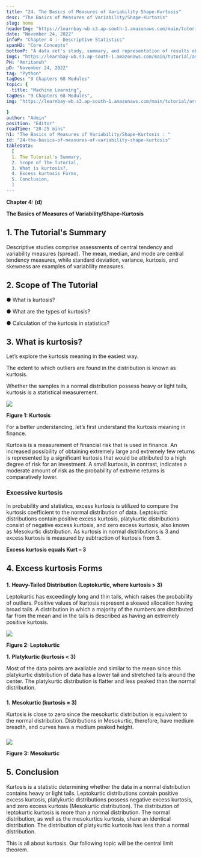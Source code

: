 ```yaml
---
title: "24. The Basics of Measures of Variability Shape-Kurtosis"
desc: "The Basics of Measures of Variability/Shape-Kurtosis"
slug: home
headerImg: "https://learnbay-wb.s3.ap-south-1.amazonaws.com/main/tutorial/Statistics+Header.png"
date: "November 24, 2022"
infoP: "Chapter 4 :- Descriptive Statistics"
spanH2: "Core Concepts"
bottomP: "A data set's study, summary, and representation of results obtained from a sample or the entire population are referred to as descriptive statistics in this scenario. The three primary categories of descriptive statistics are measures of variability, measures of central tendency, and frequency distribution."
imgC: "https://learnbay-wb.s3.ap-south-1.amazonaws.com/main/tutorial/amritansh.png"
PH: "Amritansh"
pD: "November 24, 2022"
tag: "Python"
tagDes: "9 Chapters 68 Modules"
topic: {
  title: "Machine Learning",
tagDes: "9 Chapters 68 Modules",
img: "https://learnbay-wb.s3.ap-south-1.amazonaws.com/main/tutorial/arrow.png"

}
author: "Admin"
position: "Editor"
readTime: "20-25 mins"
h1: "The Basics of Measures of Variability/Shape-Kurtosis : "
id: "24-the-basics-of-measures-of-variability-shape-kurtosis"
tableData:
  [
  1. The Tutorial's Summary, 
  2. Scope of The Tutorial,  
  3. What is kurtosis?,  
  4. Excess kurtosis Forms,  
  5. Conclusion,
  ]
---
```



**Chapter 4: (d)**

**The Basics of Measures of Variability/Shape-Kurtosis**


## 1. The Tutorial's Summary


Descriptive studies comprise assessments of central tendency and variability measures (spread). The mean, median, and mode are central tendency measures, while standard deviation, variance, kurtosis, and skewness are examples of variability measures.




## 2. Scope of The Tutorial





●  What is kurtosis?


●  What are the types of kurtosis?


●  Calculation of the kurtosis in statistics?




## 3. What is kurtosis?




Let’s explore the kurtosis meaning in the easiest way.

The extent to which outliers are found in the distribution is known as kurtosis.



Whether the samples in a normal distribution possess heavy or light tails, kurtosis is a statistical measurement.



<img src="https://learnbay-wb.s3.ap-south-1.amazonaws.com/main/tutorial/statistics/Kurtosis+Figure+1.jpg"></img>



**Figure 1: Kurtosis**

For a better understanding, let’s first understand the kurtosis meaning in finance.

Kurtosis is a measurement of financial risk that is used in finance. An increased possibility of obtaining extremely large and extremely few returns is represented by a significant kurtosis that would be attributed to a high degree of risk for an investment. A small kurtosis, in contrast, indicates a moderate amount of risk as the probability of extreme returns is comparatively lower.




### **Excessive kurtosis**



In probability and statistics, excess kurtosis is utilized to compare the kurtosis coefficient to the normal distribution of data. Leptokurtic distributions contain positive excess kurtosis, platykurtic distributions consist of negative excess kurtosis, and zero excess kurtosis, also known as Mesokurtic distribution. As kurtosis in normal distributions is 3 and excess kurtosis is measured by subtraction of kurtosis from 3.



**Excess kurtosis equals Kurt – 3**




## 4. Excess kurtosis Forms



### 
**1.**    **Heavy-Tailed Distribution (Leptokurtic, where kurtosis > 3)**

Leptokurtic has exceedingly long and thin tails, which raises the probability of outliers. Positive values of kurtosis represent a skewed allocation having broad tails. A distribution in which a majority of the numbers are distributed far from the mean and in the tails is described as having an extremely positive kurtosis.




        

<img src="https://learnbay-wb.s3.ap-south-1.amazonaws.com/main/tutorial/statistics/kurtosis+figure+2.jpg"></img>



**Figure 2: Leptokurtic**



**1.** **Platykurtic (kurtosis &lt; 3)**

Most of the data points are available and similar to the mean since this platykurtic distribution of data has a lower tail and stretched tails around the center. The platykurtic distribution is flatter and less peaked than the normal distribution.




### 
**1.**    **Mesokurtic (kurtosis = 3)**



Kurtosis is close to zero since the mesokurtic distribution is equivalent to the normal distribution. Distributions in Mesokurtic, therefore, have medium breadth, and curves have a medium peaked height.


### 
            


<img src="https://learnbay-wb.s3.ap-south-1.amazonaws.com/main/tutorial/statistics/kurtosis+Mesokurtic+figure+3.jpg"></img>


**Figure 3: Mesokurtic**




## 5. Conclusion

Kurtosis is a statistic determining whether the data in a normal distribution contains heavy or light tails. Leptokurtic distributions contain positive excess kurtosis, platykurtic distributions possess negative excess kurtosis, and zero excess kurtosis (Mesokurtic distribution). The distribution of leptokurtic kurtosis is more than a normal distribution. The normal distribution, as well as the mesokurtics kurtosis, share an identical distribution. The distribution of platykurtic kurtosis has less than a normal distribution.

This is all about kurtosis. Our following topic will be the central limit theorem.

